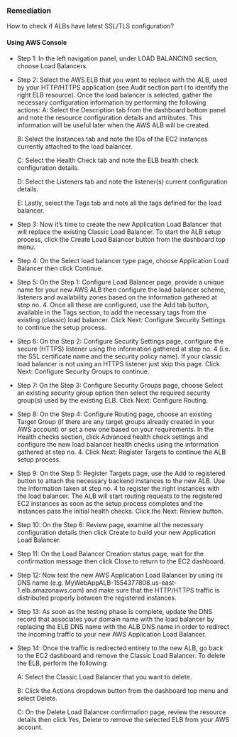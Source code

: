 ### Remediation

How to check if ALBs have latest SSL/TLS configuration?

#### Using AWS Console

- Step 1: In the left navigation panel, under LOAD BALANCING section, choose Load Balancers.

- Step 2: Select the AWS ELB that you want to replace with the ALB, used by your HTTP/HTTPS application (see Audit section part I to identify the right ELB resource). Once the load balancer is selected, gather the necessary configuration information by performing the following actions:
  A: Select the Description tab from the dashboard bottom panel and note the resource configuration details and attributes. This information will be useful later when the AWS ALB will be created.

  B: Select the Instances tab and note the IDs of the EC2 instances currently attached to the load balancer.

  C: Select the Health Check tab and note the ELB health check configuration details.

  D: Select the Listeners tab and note the listener(s) current configuration details.

  E: Lastly, select the Tags tab and note all the tags defined for the load balancer.

- Step 3: Now it’s time to create the new Application Load Balancer that will replace the existing Classic Load Balancer. To start the ALB setup process, click the Create Load Balancer button from the dashboard top menu.

- Step 4: On the Select load balancer type page, choose Application Load Balancer then click Continue.

- Step 5: On the Step 1: Configure Load Balancer page, provide a unique name for your new AWS ALB then configure the load balancer scheme, listeners and availability zones based on the information gathered at step no. 4. Once all these are configured, use the Add tab button, available in the Tags section, to add the necessary tags from the existing (classic) load balancer. Click Next: Configure Security Settings to continue the setup process.

- Step 6: On the Step 2: Configure Security Settings page, configure the secure (HTTPS) listener using the information gathered at step no. 4 (i.e. the SSL certificate name and the security policy name). If your classic load balancer is not using an HTTPS listener just skip this page. Click Next: Configure Security Groups to continue.

- Step 7: On the Step 3: Configure Security Groups page, choose Select an existing security group option then select the required security group(s) used by the existing ELB. Click Next: Configure Routing.

- Step 8: On the Step 4: Configure Routing page, choose an existing Target Group (if there are any target groups already created in your AWS account) or set a new one based on your requirements. In the Health checks section, click Advanced health check settings and configure the new load balancer health checks using the information gathered at step no. 4. Click Next: Register Targets to continue the ALB setup process.

- Step 9: On the Step 5: Register Targets page, use the Add to registered button to attach the necessary backend instances to the new ALB. Use the information taken at step no. 4 to register the right instances with the load balancer. The ALB will start routing requests to the registered EC2 instances as soon as the setup process completes and the instances pass the initial health checks. Click the Next: Review button.

- Step 10: On the Step 6: Review page, examine all the necessary configuration details then click Create to build your new Application Load Balancer.

- Step 11: On the Load Balancer Creation status page, wait for the confirmation message then click Close to return to the EC2 dashboard.

- Step 12: Now test the new AWS Application Load Balancer by using its DNS name (e.g. MyWebAppALB-1554377808.us-east-1.elb.amazonaws.com) and make sure that the HTTP/HTTPS traffic is distributed properly between the registered instances.

- Step 13: As soon as the testing phase is complete, update the DNS record that associates your domain name with the load balancer by replacing the ELB DNS name with the ALB DNS name in order to redirect the incoming traffic to your new AWS Application Load Balancer.

- Step 14: Once the traffic is redirected entirely to the new ALB, go back to the EC2 dashboard and remove the Classic Load Balancer. To delete the ELB, perform the following:

  A: Select the Classic Load Balancer that you want to delete.

  B: Click the Actions dropdown button from the dashboard top menu and select Delete.

  C: On the Delete Load Balancer confirmation page, review the resource details then click Yes, Delete to remove the selected ELB from your AWS account.
